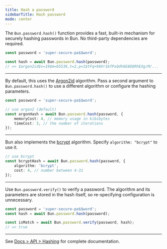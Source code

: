 ```yaml
---
title: Hash a password
sidebarTitle: Hash password
mode: center
---
```


The `Bun.password.hash()` function provides a fast, built-in mechanism for securely hashing passwords in Bun. No third-party dependencies are required.

```ts
const password = 'super-secure-pa$$word';

const hash = await Bun.password.hash(password);
// => $argon2id$v=19$m=65536,t=2,p=1$tFq+9AVr1bfPxQdh6E8DQRhEXg/M/...
```

---

By default, this uses the [Argon2id](https://en.wikipedia.org/wiki/Argon2) algorithm. Pass a second argument to `Bun.password.hash()` to use a different algorithm or configure the hashing parameters.

```ts
const password = 'super-secure-pa$$word';

// use argon2 (default)
const argonHash = await Bun.password.hash(password, {
	memoryCost: 4, // memory usage in kibibytes
	timeCost: 3, // the number of iterations
});
```

---

Bun also implements the [bcrypt](https://en.wikipedia.org/wiki/Bcrypt) algorithm. Specify `algorithm: "bcrypt"` to use it.

```ts
// use bcrypt
const bcryptHash = await Bun.password.hash(password, {
	algorithm: 'bcrypt',
	cost: 4, // number between 4-31
});
```

---

Use `Bun.password.verify()` to verify a password. The algorithm and its parameters are stored in the hash itself, so re-specifying configuration is unnecessary.

```ts
const password = 'super-secure-pa$$word';
const hash = await Bun.password.hash(password);

const isMatch = await Bun.password.verify(password, hash);
// => true
```

---

See [Docs > API > Hashing](https://bun.com/docs/api/hashing#bun-password) for complete documentation.
